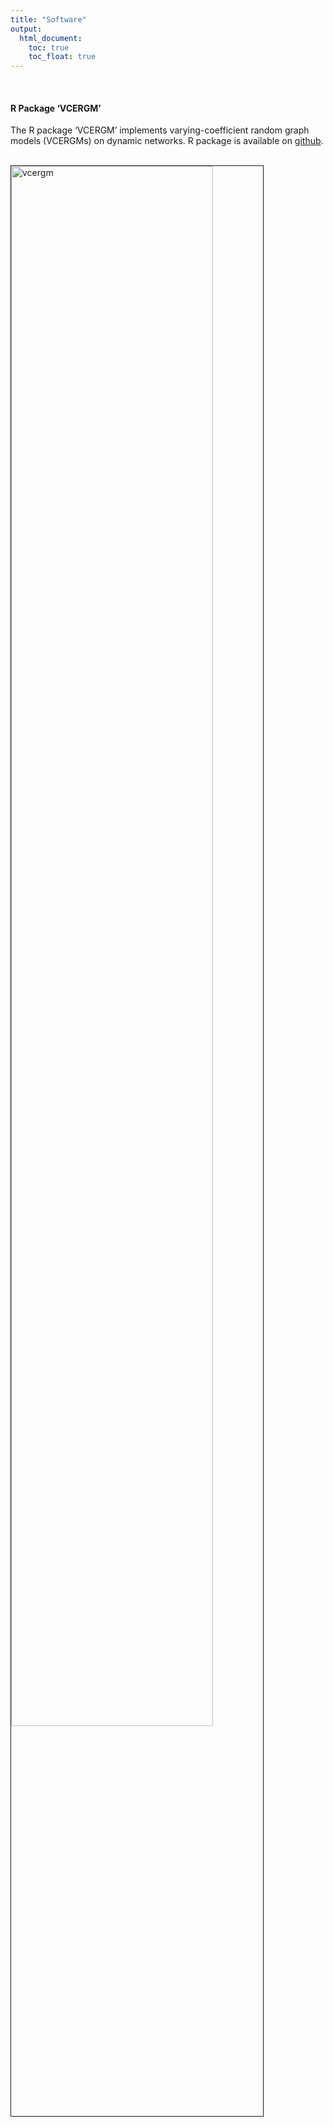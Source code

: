 ```yaml
---
title: "Software"
output:
  html_document:
    toc: true
    toc_float: true
---
```


<br>

#### R Package ‘VCERGM'
The R package 'VCERGM' implements varying-coefficient random graph models (VCERGMs) on dynamic networks. R package is available on [github](https://github.com/jihuilee/VCERGM).

<br><img src="image/vcergm.png" alt="vcergm" style="width:80%; border:1px solid"><br>

